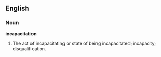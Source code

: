 ==English==

===Noun===

'''incapacitation'''

#The act of incapacitating or state of being incapacitated; incapacity; disqualification.